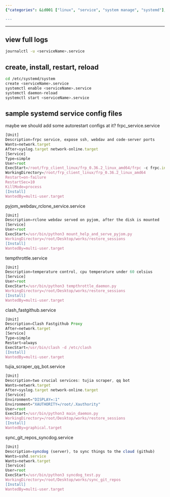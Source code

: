 ```yaml
---
{"categories": &id001 ["linux", "service", "system manage", "systemd"], "category": "System Administration", "date": "2022-08-09 05:51:57", "description": "This article provides instructions for managing systemd services and viewing logs on Linux. It includes sample configuration files for various applications such as frpc, pyjom_webdav_rclone, clash_fastgithub, tujia_scraper_qq_bot, tempthrottle, and sync_git_repos_syncdog.", "tags": *id001, "title": "systemd on linux, maintainence details"}

---
```


------
## view full logs
```bash
journalctl -u <serviceName>.service
```
## create, install, restart, reload
```bash
cd /etc/systemd/system
create <serviceName>.service
systemctl enable <serviceName>.service
systemctl daemon-reload
systemctl start <serviceName>.service
```
## sample systemd service config files
maybe we should add some autorestart configs at it?
frpc_service.service
```js
[Unit]
Description=frpc service, expose ssh, webdav and code-server ports
Wants=network.target
After=syslog.target network-online.target
[Service]
Type=simple
User=root
ExecStart=/root/frp_client_linux/frp_0.36.2_linux_amd64/frpc -c frpc.ini
WorkingDirectory=/root/frp_client_linux/frp_0.36.2_linux_amd64
Restart=on-failure
RestartSec=10
KillMode=process
[Install]
WantedBy=multi-user.target
```
pyjom_webdav_rclone_service.service
```js
[Unit]
Description=rclone webdav served on pyjom, after the disk is mounted
[Service]
User=root
ExecStart=/usr/bin/python3 mount_help_and_serve_pyjom.py
WorkingDirectory=/root/Desktop/works/restore_sessions
[Install]
WantedBy=multi-user.target
```
tempthrottle.service
```js
[Unit]
Description=temperature control, cpu temperature under 60 celsius
[Service]
User=root
ExecStart=/usr/bin/python3 tempthrottle_daemon.py
WorkingDirectory=/root/Desktop/works/restore_sessions
[Install]
WantedBy=multi-user.target
```
clash_fastgithub.service
```js
[Unit]
Description=Clash Fastgithub Proxy
After=network.target
[Service]
Type=simple
Restart=always
ExecStart=/usr/bin/clash -d /etc/clash
[Install]
WantedBy=multi-user.target
```
tujia_scraper_qq_bot.service
```js
[Unit]
Description=two crucial services: tujia scraper, qq bot
Wants=network.target
After=syslog.target network-online.target
[Service]
Environment="DISPLAY=:1"
Environment="XAUTHORITY=/root/.Xauthority"
User=root
ExecStart=/usr/bin/python3 main_daemon.py
WorkingDirectory=/root/Desktop/works/restore_sessions
[Install]
WantedBy=graphical.target
```
sync_git_repos_syncdog.service
```js
[Unit]
Description=syncdog (server), to sync things to the cloud (github)
Wants=sshd.service
Wants=network.target
[Service]
User=root
ExecStart=/usr/bin/python3 syncdog_test.py
WorkingDirectory=/root/Desktop/works/sync_git_repos
[Install]
WantedBy=multi-user.target
```
